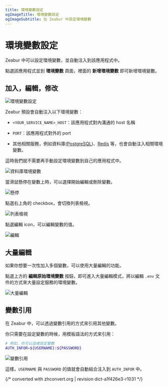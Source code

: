 ```yaml
---
title: 環境變數設定
ogImageTitle: 環境變數設定
ogImageSubtitle: 在 Zeabur 中設定環境變數
---
```


# 環境變數設定

Zeabur 中可以設定環境變數，並自動注入到該應用程式中。

點選該應用程式並到 **環境變數** 頁面，裡面的 **新增環境變數** 即可新增環境變數。

## 加入，編輯，修改

![環境變數設定](/environment/add-variables.zh-TW.png)

Zeabur 預設會自動注入以下環境變數：

- `<YOUR_SERVICE_NAME>_HOST`：該應用程式對內溝通的 host 名稱

- `PORT`：該應用程式對外的 port

- 其他相關服務，例如資料庫([PostgreSQL](/databases/postgresql))、[Redis](/databases/redis) 等，也會自動注入相關環境變數。

這時我們就不需要再手動設定環境變數到自己的應用程式中。

![資料庫環境變數](/environment/db-env.zh-TW.png)

當滑鼠懸停在變數上時，可以選擇開始編輯或刪除變數。

![懸停](/environment/var-hover.png)

點選右上角的 checkbox，會切換列表檢視。

![列表檢視](/environment/var-list-view.png)

點選編輯 icon，可以編輯變數的值。

![編輯](/environment/var-edit.png)

## 大量編輯

如果你想要一次性加入多個變數，可以使用大量編輯的功能。

點選上方的 **編輯原始環境變數** 按鈕，即可進入大量編輯模式，將以編輯 `.env` 文件的方式來大量設定服務的環境變數。

![大量編輯](/environment/var-raw-edit.png)

## 變數引用

在 Zeabur 中，可以透過變數引用的方式來引用其他變數。

你只需要在設定變數的時候，用模板語法的方式來引用：

```bash
# 例如，你可以這樣設定變數
AUTH_INFOR=${USERNAME}:${PASSWORD}
```

![變數引用](/environment/var-reference.png)

這樣，`USERNAME` 與 `PASSWORD` 的值就會自動組合注入到 `AUTH_INFOR` 中。

{/* converted with zhconvert.org | revision dict-a1f426e3-r1031 */}
